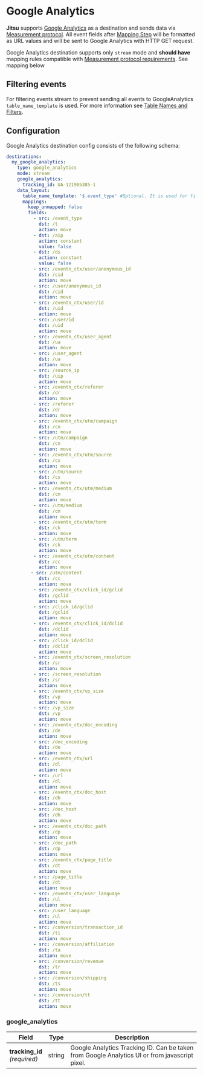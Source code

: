 # Google Analytics

**Jitsu** supports [Google Analytics](https://analytics.google.com/) as a destination and
sends data via [Measurement protocol](https://developers.google.com/analytics/devguides/collection/protocol/v1/reference).
All event fields after [Mapping Step](/docs/how-it-works/architecture#mapping-step) will be
formatted as URL values and will be sent to Google Analytics with HTTP GET request.

<Hint>
Google Analytics destination supports only <code inline="true">stream</code> mode and <b>should have</b> mapping rules
  compatible with <a href="https://developers.google.com/analytics/devguides/collection/protocol/v1/parameters">Measurement protocol requirements</a>. See mapping below
</Hint>

## Filtering events

For filtering events stream to prevent sending all events to GoogleAnalytics `table_name_template` is used. For more information see
[Table Names and Filters](/docs/configuration/table-names-and-filters#events-filtering).

## Configuration

Google Analytics destination config consists of the following schema:

```yaml
destinations:
  my_google_analytics:
    type: google_analytics
    mode: stream
    google_analytics:
      tracking_id: UA-121905385-1
    data_layout:
      table_name_template: '$.event_type' #Optional. It is used for filtering events.
      mappings:
        keep_unmapped: false
        fields:
          - src: /event_type
            dst: /t
            action: move
          - dst: /aip
            action: constant
            value: false
          - dst: /ds
            action: constant
            value: false
          - src: /eventn_ctx/user/anonymous_id
            dst: /cid
            action: move
          - src: /user/anonymous_id
            dst: /cid
            action: move
          - src: /eventn_ctx/user/id
            dst: /uid
            action: move
          - src: /user/id
            dst: /uid
            action: move
          - src: /eventn_ctx/user_agent
            dst: /ua
            action: move
          - src: /user_agent
            dst: /ua
            action: move
          - src: /source_ip
            dst: /uip
            action: move
          - src: /eventn_ctx/referer
            dst: /dr
            action: move
          - src: /referer
            dst: /dr
            action: move
          - src: /eventn_ctx/utm/campaign
            dst: /cn
            action: move
          - src: /utm/campaign
            dst: /cn
            action: move
          - src: /eventn_ctx/utm/source
            dst: /cs
            action: move
          - src: /utm/source
            dst: /cs
            action: move
          - src: /eventn_ctx/utm/medium
            dst: /cm
            action: move
          - src: /utm/medium
            dst: /cm
            action: move
          - src: /eventn_ctx/utm/term
            dst: /ck
            action: move
          - src: /utm/term
            dst: /ck
            action: move
          - src: /eventn_ctx/utm/content
            dst: /cc
            action: move
         - src: /utm/content
            dst: /cc
            action: move
          - src: /eventn_ctx/click_id/gclid
            dst: /gclid
            action: move
          - src: /click_id/gclid
            dst: /gclid
            action: move
          - src: /eventn_ctx/click_id/dclid
            dst: /dclid
            action: move
          - src: /click_id/dclid
            dst: /dclid
            action: move
          - src: /eventn_ctx/screen_resolution
            dst: /sr
            action: move
          - src: /screen_resolution
            dst: /sr
            action: move
          - src: /eventn_ctx/vp_size
            dst: /vp
            action: move
          - src: /vp_size
            dst: /vp
            action: move
          - src: /eventn_ctx/doc_encoding
            dst: /de
            action: move
          - src: /doc_encoding
            dst: /de
            action: move
          - src: /eventn_ctx/url
            dst: /dl
            action: move
          - src: /url
            dst: /dl
            action: move
          - src: /eventn_ctx/doc_host
            dst: /dh
            action: move
          - src: /doc_host
            dst: /dh
            action: move
          - src: /eventn_ctx/doc_path
            dst: /dp
            action: move
          - src: /doc_path
            dst: /dp
            action: move
          - src: /eventn_ctx/page_title
            dst: /dt
            action: move
          - src: /page_title
            dst: /dt
            action: move
          - src: /eventn_ctx/user_language
            dst: /ul
            action: move
          - src: /user_language
            dst: /ul
            action: move
          - src: /conversion/transaction_id
            dst: /ti
            action: move
          - src: /conversion/affiliation
            dst: /ta
            action: move
          - src: /conversion/revenue
            dst: /tr
            action: move
          - src: /conversion/shipping
            dst: /ts
            action: move
          - src: /conversion/tt
            dst: /tt
            action: move
```

### google_analytics

<table>
  <thead>
    <tr>
      <th>Field</th>
      <th>Type</th>
      <th>Description</th>
    </tr>
  </thead>
  <tbody>
    <tr>
      <td>
          <b>tracking_id</b>
          <br />
          <em>(required)</em>
      </td>
      <td>string</td>
      <td>Google Analytics Tracking ID. Can be taken from Google Analytics UI or
        from javascript pixel.</td>
    </tr>
  </tbody>
</table>

